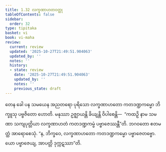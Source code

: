 ```yaml
---
title: 1.32 လက္ခဏာဟတဝတ္ထု
tableOfContents: false
sidebar:
  order: 32
type: tipitaka
basket: vi
book: vi-maha
review:
  current: review
  updated: '2025-10-27T21:49:51.904063'
  updated_by: ''
  notes: ''
  history:
  - state: review
    date: '2025-10-27T21:49:51.904063'
    updated_by: ''
    notes: ''
    previous_state: draft
---
```



<ReviewStatus review={frontmatter.review} showDetails={true} />

<HypothesisAnnotation frontmatter={frontmatter} />

<DynamicBreadcrumb />

<Division number="95" book="vi-maha" e="ch" v="3" p="106">

<Paragraph number="433" book="vi-maha">
တေန ခေါ ပန သမယေန အညတရော ပုရိသော လက္ခဏာဟတော ကတဒဏ္ဍကမ္မော ဘိက္ခူသု ပဗ္ဗဇိတော ဟောတိ. မနုဿာ ဥဇ္ဈာယန္တိ ခိယျန္တိ ဝိပါစေန္တိ—  “ကထဉှိ နာမ သမဏာ သကျပုတ္တိယာ လက္ခဏာဟတံ ကတဒဏ္ဍကမ္မံ ပဗ္ဗာဇေဿန္တီ”တိ. ဘဂဝတော ဧတမတ္ထံ အာရောစေသုံ. “န, ဘိက္ခဝေ, လက္ခဏာဟတော ကတဒဏ္ဍကမ္မော ပဗ္ဗာဇေတဗ္ဗော. ယော ပဗ္ဗာဇေယျ, အာပတ္တိ ဒုက္ကဋဿာ”တိ.
</Paragraph>
</Division>
